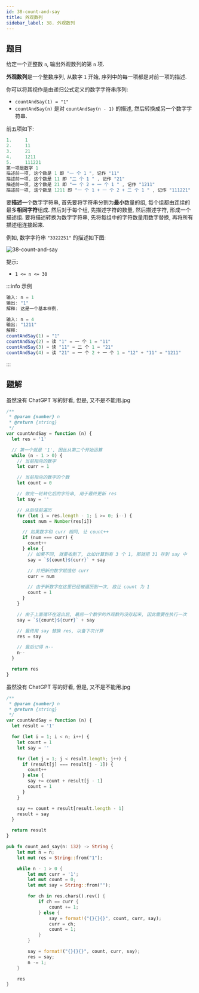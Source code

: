 ```yaml
---
id: 38-count-and-say
title: 外观数列
sidebar_label: 38. 外观数列
---
```


## 题目

给定一个正整数 `n`, 输出外观数列的第 `n` 项.

**外观数列**是一个整数序列, 从数字 `1` 开始, 序列中的每一项都是对前一项的描述.

你可以将其视作是由递归公式定义的数字字符串序列:

- `countAndSay(1) = "1"`
- `countAndSay(n)` 是对 `countAndSay(n - 1)` 的描述, 然后转换成另一个数字字符串.

前五项如下:

```ts
1.     1
2.     11
3.     21
4.     1211
5.     111221
第一项是数字 1
描述前一项, 这个数是 1 即 "一 个 1 ", 记作 "11"
描述前一项, 这个数是 11 即 "二 个 1 " , 记作 "21"
描述前一项, 这个数是 21 即 "一 个 2 + 一 个 1 " , 记作 "1211"
描述前一项, 这个数是 1211 即 "一 个 1 + 一 个 2 + 二 个 1 " , 记作 "111221"
```

要**描述**一个数字字符串, 首先要将字符串分割为**最小**数量的组, 每个组都由连续的最多**相同字符**组成.
然后对于每个组, 先描述字符的数量, 然后描述字符, 形成一个描述组. 要将描述转换为数字字符串, 先将每组中的字符数量用数字替换, 再将所有描述组连接起来.

例如, 数字字符串 `"3322251"` 的描述如下图:

![38-count-and-say](../../static/img/38-count-and-say.jpg)

提示:

- `1 <= n <= 30`

:::info 示例

```ts
输入: n = 1
输出: "1"
解释: 这是一个基本样例.
```

```ts
输入: n = 4
输出: "1211"
解释:
countAndSay(1) = "1"
countAndSay(2) = 读 "1" = 一 个 1 = "11"
countAndSay(3) = 读 "11" = 二 个 1 = "21"
countAndSay(4) = 读 "21" = 一 个 2 + 一 个 1 = "12" + "11" = "1211"
```

:::

## 题解


<Tabs>
  <TabItem value="JavaScript - 我的解法" label="JavaScript - 我的解法" default>

虽然没有 ChatGPT 写的好看, 但是, 又不是不能用.jpg

```ts
/**
 * @param {number} n
 * @return {string}
 */
var countAndSay = function (n) {
  let res = '1'

  // 第一个就是 '1', 因此从第二个开始运算
  while (n - 1 > 0) {
    // 当前指向的数字
    let curr = 1

    // 当前指向的数字的个数
    let count = 0

    // 做完一轮转化后的字符串, 用于最终更新 res
    let say = ''

    // 从后往前遍历
    for (let i = res.length - 1; i >= 0; i--) {
      const num = Number(res[i])

      // 如果数字和 curr 相同, 让 count++
      if (num === curr) {
        count++
      } else {
        // 如果不同, 就要收割了, 比如计算到有 3 个 1, 那就把 31 存到 say 中
        say = `${count}${curr}` + say

        // 并把新的数字赋值给 curr
        curr = num

        // 由于新数字在这里已经被遍历到一次, 故让 count 为 1
        count = 1
      }
    }

    // 由于上面循环在退出后, 最后一个数字的外观数列没存起来, 因此需要在执行一次
    say = `${count}${curr}` + say

    // 最终用 say 替换 res, 以备下次计算
    res = say

    // 最后记得 n--
    n--
  }

  return res
}
```

</TabItem>
<TabItem value="JavaScript - ChatGPT 写的" label="JavaScript - ChatGPT 写的">

虽然没有 ChatGPT 写的好看, 但是, 又不是不能用.jpg

```ts
/**
 * @param {number} n
 * @return {string}
 */
var countAndSay = function (n) {
  let result = '1'

  for (let i = 1; i < n; i++) {
    let count = 1
    let say = ''

    for (let j = 1; j < result.length; j++) {
      if (result[j] === result[j - 1]) {
        count++
      } else {
        say += count + result[j - 1]
        count = 1
      }
    }

    say += count + result[result.length - 1]
    result = say
  }

  return result
}
```

</TabItem>
<TabItem value="Rust" label="Rust">

```rust
pub fn count_and_say(n: i32) -> String {
    let mut n = n;
    let mut res = String::from("1");

    while n - 1 > 0 {
        let mut curr = '1';
        let mut count = 0;
        let mut say = String::from("");

        for ch in res.chars().rev() {
            if ch == curr {
                count += 1;
            } else {
                say = format!("{}{}{}", count, curr, say);
                curr = ch;
                count = 1;
            }
        }

        say = format!("{}{}{}", count, curr, say);
        res = say;
        n -= 1;
    }

    res
}
```

</TabItem>
</Tabs>
